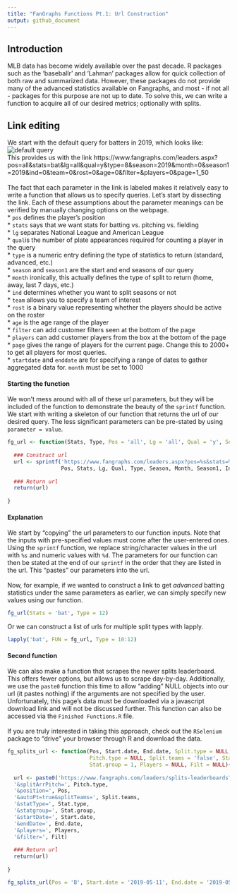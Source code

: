 ```yaml
---
title: "FanGraphs Functions Pt.1: Url Construction"
output: github_document
---
```


## Introduction

MLB data has become widely available over the past decade. R packages such as the 'baseballr' and 'Lahman' packages allow for quick collection of both raw and summarized data. However, these packages do not provide many of the advanced statistics available on Fangraphs, and most - if not all - packages for this purpose are not up to date. To solve this, we can write a function to acquire all of our desired metrics; optionally with splits.

## Link editing

We start with the default query for batters in 2019, which looks like:
<BR>
![default query](Images/Default Query.PNG)
<BR>
This provides us with the link <url>https://www.fangraphs.com/leaders.aspx?pos=all&stats=bat&lg=all&qual=y&type=8&season=2019&month=0&season1=2019&ind=0&team=0&rost=0&age=0&filter=&players=0&page=1_50</url>
<BR>
<BR>
The fact that each parameter in the link is labeled makes it relatively easy to write a function that allows us to specify queries. Let's start by dissecting the link. Each of these assumptions about the parameter meanings can be verified by manually changing options on the webpage.
<BR>
* `pos` defines the player's position
<BR>
* `stats` says that we want stats for batting vs. pitching vs. fielding
<BR>
* `lg` separates National League and American League
<BR>
* `qual`is the number of plate appearances required for counting a player in the query 
<BR>
* `type` is a numeric entry defining the type of statistics to return (standard, advanced, etc.)
<BR>
* `season` and `season1` are the start and end seasons of our query
<BR>
* `month` ironically, this actually defines the type of split to return (home, away, last 7 days, etc.)
<BR>
* `ind` determines whether you want to split seasons or not
<BR>
* `team` allows you to specify a team of interest
<BR>
* `rost` is a binary value representing whether the players should be active on the roster
<BR>
* `age` is the age range of the player
<BR>
* `filter` can add customer filters seen at the bottom of the page
<BR>
* `players` can add customer players from the box at the bottom of the page
<BR>
* `page` gives the range of players for the current page. Change this to 2000+ to get all players for most queries.
<BR>
* `startdate` and `enddate` are for specifying a range of dates to gather aggregated data for. `month` must be set to 1000

#### Starting the function
We won't mess around with all of these url parameters, but they will be included of the function to demonstrate the beauty of the `sprintf` function. We start with writing a skeleton of our function that returns the url of our desired query. The less significant parameters can be pre-stated by using `parameter = value`.


```r

fg_url <- function(Stats, Type, Pos = 'all', Lg = 'all', Qual = 'y', Season = 2019, Season1 = 2019, Team = 0, Rost = 0, Age = 0, Players = 0, Month = 0, Ind = 0, Max.results = 2000, Start.date = '', End.date = ''){
  
  ### Construct url
  url <- sprintf('https://www.fangraphs.com/leaders.aspx?pos=%s&stats=%s&lg=%s&qual=%s&type=%d&season=%d&month=%d&season1=%d&ind=%d&team=%d&rost=%d&age=%d&filter=&players=%s&startdate=%s&enddate=%s&page=1_%d',
                 Pos, Stats, Lg, Qual, Type, Season, Month, Season1, Ind, Team, Rost, Age, Players, Start.date, End.date, Max.results)
  
  ### Return url
  return(url)
  
}

```

#### Explanation

We start by "copying" the url parameters to our function inputs. Note that the inputs with pre-specified values must come after the user-entered ones. Using the `sprintf` function, we replace string/character values in the url with `%s` and numeric values with `%d`. The parameters for our function can then be stated at the end of our `sprintf` in the order that they are listed in the url. This "pastes" our parameters into the url.
<BR>
<BR>
Now, for example, if we wanted to construct a link to get <i>advanced</i> batting statistics under the same parameters as earlier, we can simply specify new values using our function.
```r
fg_url(Stats = 'bat', Type = 12)
```
Or we can construct a list of urls for multiple split types with lapply.
```r
lapply('bat', FUN = fg_url, Type = 10:12)
```

#### Second function
We can also make a function that scrapes the newer splits leaderboard. This offers fewer options, but allows us to scrape day-by-day. Additionally, we use the `paste0` function this time to allow "adding" NULL objects into our url (it pastes nothing) if the arguments are not specified by the user. Unfortunately, this page's data must be downloaded via a javascript download link and will not be discussed further. This function can also be accessed via the `Finished Functions.R` file.
<BR>
<BR>
If you are truly interested in taking this approach, check out the `RSelenium` package to "drive" your browser through R and download the data.

```r

fg_splits_url <- function(Pos, Start.date, End.date, Split.type = NULL, 
                          Pitch.type = NULL, Split.teams = 'false', Stat.type = 'player',
                          Stat.group = 1, Players = NULL, Filt = NULL){
  
  url <- paste0('https://www.fangraphs.com/leaders/splits-leaderboards?splitArr=', Split.type,
  '&splitArrPitch=', Pitch.type,
  '&position=', Pos,
  '&autoPt=true&splitTeams=', Split.teams,
  '&statType=', Stat.type,
  '&statgroup=', Stat.group,
  '&startDate=', Start.date,
  '&endDate=', End.date,
  '&players=', Players,
  '&filter=', Filt)
  
  ### Return url
  return(url)
  
}

fg_splits_url(Pos = 'B', Start.date = '2019-05-11', End.date = '2019-05-18')

```

